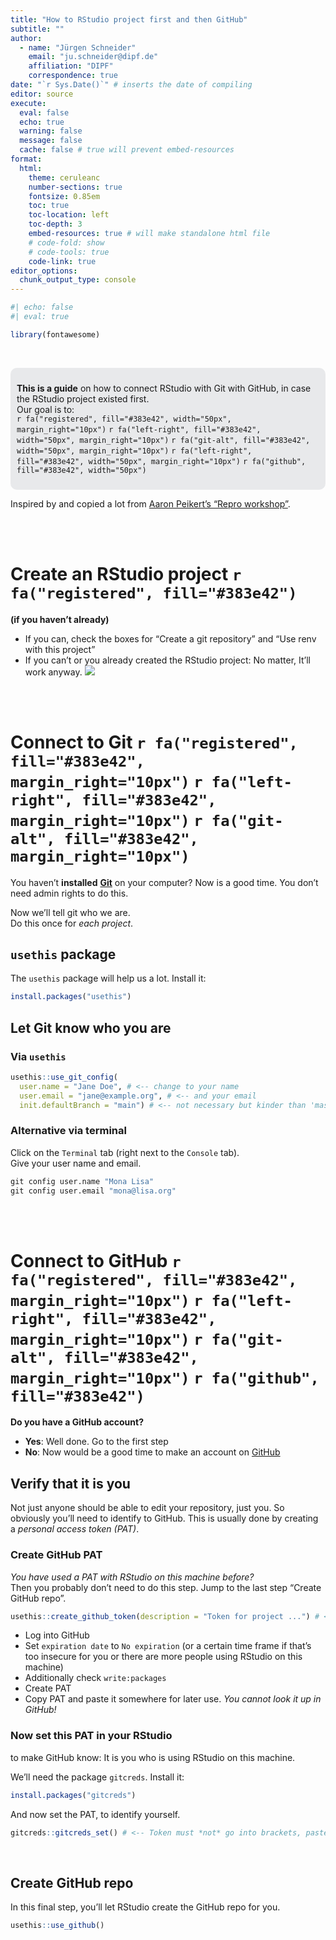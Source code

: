 ```yaml
---
title: "How to RStudio project first and then GitHub"
subtitle: ""
author:
  - name: "Jürgen Schneider"
    email: "ju.schneider@dipf.de"
    affiliation: "DIPF"
    correspondence: true
date: "`r Sys.Date()`" # inserts the date of compiling
editor: source
execute:
  eval: false
  echo: true
  warning: false
  message: false
  cache: false # true will prevent embed-resources
format: 
  html:
    theme: ceruleanc
    number-sections: true
    fontsize: 0.85em
    toc: true
    toc-location: left
    toc-depth: 3
    embed-resources: true # will make standalone html file
    # code-fold: show
    # code-tools: true
    code-link: true
editor_options: 
  chunk_output_type: console
---
```


```r
#| echo: false
#| eval: true

library(fontawesome)
```

\

::: {style="background: #e8e9eb; border-radius: 10px; padding: 10px"}
**This is a guide** on how to connect RStudio with Git with GitHub, in case the RStudio project existed first.  
Our goal is to:  
`r fa("registered", fill="#383e42", width="50px", margin_right="10px")` 
`r fa("left-right", fill="#383e42", width="50px", margin_right="10px")` 
`r fa("git-alt", fill="#383e42", width="50px", margin_right="10px")` 
`r fa("left-right", fill="#383e42", width="50px", margin_right="10px")` 
`r fa("github", fill="#383e42", width="50px")`
:::

:::{.aside}
Inspired by and copied a lot from [Aaron Peikert's "Repro workshop"](https://aaronpeikert.github.io/repro-workshop/self-paced/).
:::

\
\



# Create an RStudio project `r fa("registered", fill="#383e42")`
**(if you haven't already)**

* If you can, check the boxes for "Create a git repository" and "Use renv with this project"  
* If you can't or you already created the RStudio project: No matter, It'll work anyway.
![](../www/create-git-renv.jpg)

\
\

# Connect to Git `r fa("registered", fill="#383e42", margin_right="10px")` `r fa("left-right", fill="#383e42", margin_right="10px")` `r fa("git-alt", fill="#383e42", margin_right="10px")`

You haven't **installed** [**Git**](https://git-scm.com/downloads) on your computer? Now is a good time. You don't need admin rights to do this.

Now we'll tell git who we are.  
Do this once for *each project*.  

## `usethis` package

The `usethis` package will help us a lot. Install it:

```r
install.packages("usethis")
```

## Let Git know who you are 

::: {.panel-tabset}

### Via `usethis`
```r
usethis::use_git_config(
  user.name = "Jane Doe", # <-- change to your name
  user.email = "jane@example.org", # <-- and your email
  init.defaultBranch = "main") # <-- not necessary but kinder than 'master'
```

### Alternative via terminal

Click on the `Terminal` tab (right next to the `Console` tab).  
Give your user name and email.

```r
git config user.name "Mona Lisa"
git config user.email "mona@lisa.org"
```

:::

\
\

# Connect to GitHub `r fa("registered", fill="#383e42", margin_right="10px")` `r fa("left-right", fill="#383e42", margin_right="10px")` `r fa("git-alt", fill="#383e42", margin_right="10px")` `r fa("github", fill="#383e42")`


**Do you have a GitHub account?**

* **Yes**: Well done. Go to the first step
* **No**: Now would be a good time to make an account on [GitHub](https://github.com/)

  
## Verify that it is you

Not just anyone should be able to edit your repository, just you. So obviously you'll need to identify to GitHub. This is usually done by creating a *personal access token (PAT)*.  
  
### Create GitHub PAT
*You have used a PAT with RStudio on this machine before?*  
Then you probably don't need to do this step. Jump to the last step "Create GitHub repo".

```r
usethis::create_github_token(description = "Token for project ...") # <-- Fill in a name of your token
```

* Log into GitHub
* Set `expiration date` to `No expiration` (or a certain time frame if that's too insecure for you or there are more people using RStudio on this machine)
* Additionally check `write:packages`
* Create PAT
* Copy PAT and paste it somewhere for later use. *You cannot look it up in GitHub!*

### Now set this PAT in your RStudio
to make GitHub know: It is you who is using RStudio on this machine.

We'll need the package `gitcreds`. Install it:

```r
install.packages("gitcreds")
```

And now set the PAT, to identify yourself.

```r
gitcreds::gitcreds_set() # <-- Token must *not* go into brackets, paste when asked in popup
```
\

## Create GitHub repo

In this final step, you'll let RStudio create the GitHub repo for you.

```r
usethis::use_github()
```

